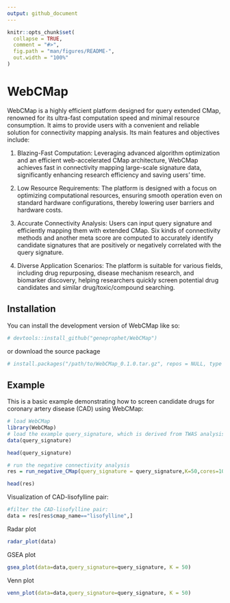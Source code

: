 ```yaml
---
output: github_document
---
```


```r
knitr::opts_chunk$set(
  collapse = TRUE,
  comment = "#>",
  fig.path = "man/figures/README-",
  out.width = "100%"
)
```

# WebCMap

WebCMap is a highly efficient platform designed for query extended CMap, renowned for its ultra-fast computation speed and minimal resource consumption. It aims to provide users with a convenient and reliable solution for connectivity mapping analysis. Its main features and objectives include:

1. Blazing-Fast Computation: Leveraging advanced algorithm optimization and an efficient web-accelerated CMap architecture, WebCMap achieves fast in connectivity mapping large-scale signature data, significantly enhancing research efficiency and saving users' time.

2. Low Resource Requirements: The platform is designed with a focus on optimizing computational resources, ensuring smooth operation even on standard hardware configurations, thereby lowering user barriers and hardware costs.

3. Accurate Connectivity Analysis: Users can input query signature and efficiently mapping them with extended CMap. Six kinds of connectivity methods and another meta score are computed to accurately identify candidate signatures that are positively or negatively correlated with the query signature.

4. Diverse Application Scenarios: The platform is suitable for various fields, including drug repurposing, disease mechanism research, and biomarker discovery, helping researchers quickly screen potential drug candidates and similar drug/toxic/compound searching.

## Installation

You can install the development version of WebCMap like so:

``` r
# devtools::install_github("geneprophet/WebCMap")
```

or download the source package
``` r
# install.packages("/path/to/WebCMap_0.1.0.tar.gz", repos = NULL, type = "source")
```


## Example

This is a basic example demonstrating how to screen candidate drugs for coronary artery disease (CAD) using WebCMap:


```r
# load WebCMap
library(WebCMap)
# load the example query_signature, which is derived from TWAS analysis of CAD (PMID:28209224)
data(query_signature)

head(query_signature)

# run the negative connectivity analysis
res = run_negative_CMap(query_signature = query_signature,K=50,cores=10)

head(res)

```


Visualization of CAD-lisofylline pair:
```r
#filter the CAD-lisofylline pair:
data = res[res$cmap_name=="lisofylline",]
```
Radar plot
```r
radar_plot(data)
```
GSEA plot
```r
gsea_plot(data=data,query_signature=query_signature, K = 50)
```
Venn plot
```r
venn_plot(data=data,query_signature=query_signature, K = 50)
```

